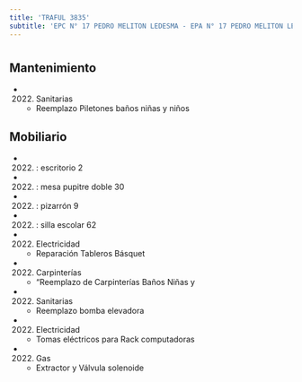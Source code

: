 ```yaml
---
title: 'TRAFUL 3835'
subtitle: 'EPC N° 17 PEDRO MELITON LEDESMA - EPA N° 17 PEDRO MELITON LEDESMA'
---
```


#


## Mantenimiento

*  (2022) Sanitarias 
    + Reemplazo Piletones baños niñas y niños


## Mobiliario

*  (2022) : escritorio 2 

*  (2022) : mesa pupitre doble 30 

*  (2022) : pizarrón 9 

*  (2022) : silla escolar 62 




*  (2022) Electricidad 
    + Reparación Tableros Básquet

*  (2022) Carpinterías 
    + "Reemplazo de Carpinterías Baños Niñas y

*  (2022) Sanitarias 
    + Reemplazo bomba elevadora

*  (2022) Electricidad 
    + Tomas eléctricos para Rack computadoras

*  (2022) Gas 
    + Extractor y Válvula solenoide



